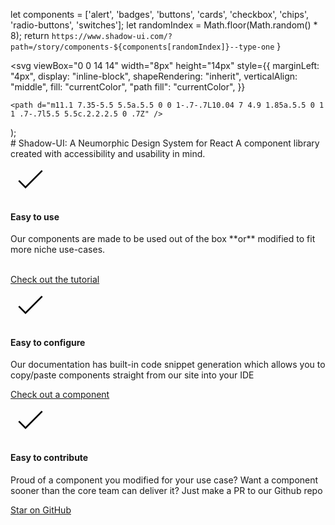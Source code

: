 
  let components = ['alert', 'badges', 'buttons', 'cards', 'checkbox', 'chips', 'radio-buttons', 'switches'];
  let randomIndex = Math.floor(Math.random() * 8);
  return `https://www.shadow-ui.com/?path=/story/components-${components[randomIndex]}--type-one`
}

  <svg
    viewBox="0 0 14 14"
    width="8px"
    height="14px"
    style={{
      marginLeft: "4px",
      display: "inline-block",
      shapeRendering: "inherit",
      verticalAlign: "middle",
      fill: "currentColor",
      "path fill": "currentColor",
    }}
  >
    <path d="m11.1 7.35-5.5 5.5a.5.5 0 0 1-.7-.7L10.04 7 4.9 1.85a.5.5 0 1 1 .7-.7l5.5 5.5c.2.2.2.5 0 .7Z" />
  </svg>
);

<Meta title="Introduction" />

<div className="sb-container">
  <div className='sb-section-title'>
    # Shadow-UI: A Neumorphic Design System for React
    A component library created with accessibility and usability in mind.
  </div>
  <div className="sb-section">
    <div className="sb-section-item">
      <svg width="64px" height="64px" strokeWidth="1.5" viewBox="0 0 24 24" fill="none" xmlns="http://www.w3.org/2000/svg" color="#000000"><path d="M5 13l4 4L19 7" stroke="#000000" strokeWidth="1.5" strokeLinecap="round" strokeLinejoin="round"></path></svg>
      <h4 className="sb-section-item-heading">Easy to use</h4>
      <p className="sb-section-item-paragraph">Our components are made to be used out of the box **or** modified to fit more niche use-cases.<br/><br/></p>
      <a
            href="https://github.com/amethyst-octopus/shadow-ui"
            target="_blank"
        >Check out the tutorial<RightArrow /></a>
    </div>
    <div className="sb-section-item">
      <svg width="64px" height="64px" strokeWidth="1.5" viewBox="0 0 24 24" fill="none" xmlns="http://www.w3.org/2000/svg" color="#000000"><path d="M5 13l4 4L19 7" stroke="#000000" strokeWidth="1.5" strokeLinecap="round" strokeLinejoin="round"></path></svg>
      <h4 className="sb-section-item-heading">Easy to configure</h4>
      <p className="sb-section-item-paragraph">Our documentation has built-in code snippet generation which allows you to copy/paste components straight from our site into your IDE</p>
      <a
            href={getRandomComponentPath()}
            target="_blank"
        >Check out a component<RightArrow /></a>
    </div>
    <div className="sb-section-item">
      <svg width="64px" height="64px" strokeWidth="1.5" viewBox="0 0 24 24" fill="none" xmlns="http://www.w3.org/2000/svg" color="#000000"><path d="M5 13l4 4L19 7" stroke="#000000" strokeWidth="1.5" strokeLinecap="round" strokeLinejoin="round"></path></svg>
      <div>
        <h4 className="sb-section-item-heading">Easy to contribute</h4>
        <p className="sb-section-item-paragraph">Proud of a component you modified for your use case? Want a component sooner than the core team can deliver it? Just make a PR to our Github repo</p>
        <a
            href="https://github.com/amethyst-octopus/shadow-ui"
            target="_blank"
        >Star on GitHub<RightArrow /></a>
      </div>
    </div>
  </div>
</div>
<style>
  {`
  .sb-container {
    margin-bottom: 48px;
  }

  .sb-container > * {
    margin: 0 auto;
  }

  .sb-section-item > div {
    flex-grow: 2;
  }
  

  svg {     
    margin: 0 auto;
    padding: 70px 0;  
  }

  .sb-section-item > svg {
    transform: translateY(25px)
  }



  a:hover {
    text-decoration: underline;
  }

  .sb-section {
    width: 100%;
    display: flex;
    flex-direction: row;
    gap: 20px;
  }

  img {
    object-fit: cover;
  }

  .sb-section-title {
    margin-bottom: 32px;
  }

  .sb-section a:not(h1 a, h2 a, h3 a) {
    font-size: 14px;
  }

  .sb-section-item {
    border: 1px solid rgba(0, 0, 0, .15);
    -webkit-background-clip: padding-box; /* for Safari */
    background-clip: padding-box;
    border-radius: 15px;
    padding: 0px 30px;
    display: flex;
  }

  .sb-section-item, .sb-grid-item {
    flex: 1;
    display: flex;
    flex-direction: column;
  }

  .sb-section-item-heading {
    padding-top: 20px !important;
    padding-bottom: 5px !important;
    margin: 0 !important;
  }
  .sb-section-item-paragraph {
    margin: 0;
    padding-bottom: 10px;
  }

  .sb-chevron {
    margin-left: 5px;
  }

  .sb-features-grid {
    display: grid;
    grid-template-columns: repeat(2, 1fr);
    grid-gap: 32px 20px;
  }

  .sb-socials {
    display: grid;
    grid-template-columns: repeat(4, 1fr);
  }

  .sb-socials p {
    margin-bottom: 10px;
  }

  p {
    font-size: 14px !important;
  }

  .sb-explore-image {
    max-height: 32px;
    align-self: flex-start;
  }

  .sb-addon {
    width: 100%;
    display: flex;
    align-items: center;
    position: relative;
    background-color: #EEF3F8;
    border-radius: 5px;
    border: 1px solid rgba(0, 0, 0, 0.05);
    background: #EEF3F8;
    height: 180px;
    margin-bottom: 48px;
    overflow: hidden;
  }

  .sb-addon-text {
    padding-left: 48px;
    max-width: 240px;
  }

  h4 {
    font-size: 24px !important;
  }

  .sb-addon-text h4 {
    padding-top: 0px;
  }

  .sb-addon-img {
    position: absolute;
    left: 345px;
    top: 0;
    height: 100%;
    width: 200%;
    overflow: hidden;
  }

  .sb-addon-img img {
    width: 650px;
    transform: rotate(-15deg);
    margin-left: 40px;
    margin-top: -72px;
    box-shadow: 0 0 1px rgba(255, 255, 255, 0);
    backface-visibility: hidden;
  }

  @media screen and (max-width: 800px) {
    .sb-addon-img {
      left: 300px;
    }
  }

  @media screen and (max-width: 600px) {
    .sb-section {
      flex-direction: column;
    }

    .sb-features-grid {
      grid-template-columns: repeat(1, 1fr);
    }

    .sb-socials {
      grid-template-columns: repeat(2, 1fr);
    }

    .sb-addon {
      height: 280px;
      align-items: flex-start;
      padding-top: 32px;
      overflow: hidden;
    }

    .sb-addon-text {
      padding-left: 24px;
    }

    .sb-addon-img {
      right: 0;
      left: 0;
      top: 130px;
      bottom: 0;
      overflow: hidden;
      height: auto;
      width: 124%;
    }

    .sb-addon-img img {
      width: 1200px;
      transform: rotate(-12deg);
      margin-left: 0;
      margin-top: 48px;
      margin-bottom: -40px;
      margin-left: -24px;
    }
  }
  `}
</style>
